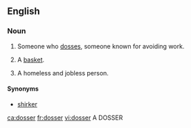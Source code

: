 ==English==

===Noun===
{{en-noun}}

# {{British|Ireland}} Someone who [[doss]]es, someone known for avoiding work.
# {{British|Ireland}} A [[basket]].
# A homeless and jobless person.

====Synonyms====
*[[shirker]]

[[ca:dosser]]
[[fr:dosser]]
[[vi:dosser]]
A DOSSER